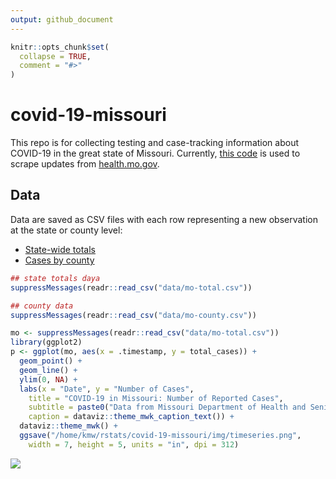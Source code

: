 ```yaml
---
output: github_document
---
```


<!-- README.md is generated from README.Rmd. Please edit that file -->

```r
knitr::opts_chunk$set(
  collapse = TRUE,
  comment = "#>"
)
```

# covid-19-missouri

<!-- badges: start -->
<!-- badges: end -->

This repo is for collecting testing and case-tracking information about COVID-19
in the great state of Missouri. Currently, [this code](R/scrape.R) is used to 
scrape updates from [health.mo.gov](https://health.mo.gov).

## Data

Data are saved as CSV files with each row representing a new observation at the
state or county level:

+ [State-wide totals](data/mo-total.csv)
+ [Cases by county](data/mo-county.csv)

```r
## state totals daya
suppressMessages(readr::read_csv("data/mo-total.csv"))

## county data
suppressMessages(readr::read_csv("data/mo-county.csv"))
```


```r
mo <- suppressMessages(readr::read_csv("data/mo-total.csv"))
library(ggplot2)
p <- ggplot(mo, aes(x = .timestamp, y = total_cases)) +
  geom_point() +
  geom_line() +
  ylim(0, NA) +
  labs(x = "Date", y = "Number of Cases",
    title = "COVID-19 in Missouri: Number of Reported Cases",
    subtitle = paste0("Data from Missouri Department of Health and Senior Services (health.mo.gov) as of ", format(Sys.Date(), "%B %d, %Y")),
    caption = dataviz::theme_mwk_caption_text()) +
  dataviz::theme_mwk() +
  ggsave("/home/kmw/rstats/covid-19-missouri/img/timeseries.png", 
    width = 7, height = 5, units = "in", dpi = 312)
```


![](/home/kmw/rstats/covid-19-missouri/img/timeseries.png)

